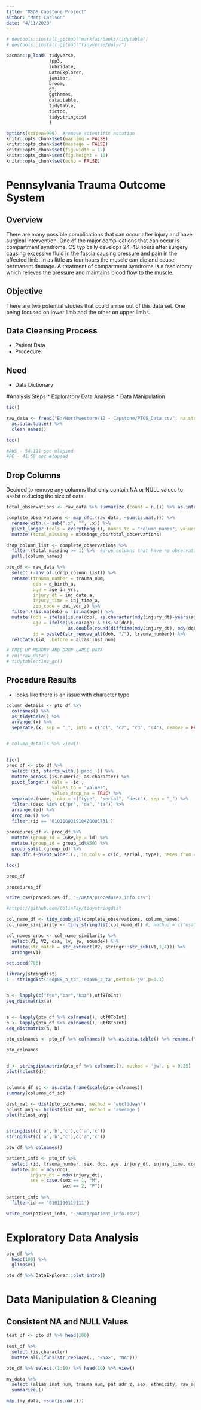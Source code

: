 ```yaml
---
title: "MSDS Capstone Project"
author: "Matt Carlson"
date: "4/11/2020"
---
```


```r

# devtools::install_github("markfairbanks/tidytable")
# devtools::install_github("tidyverse/dplyr")

pacman::p_load( tidyverse, 
                fpp3, 
                lubridate, 
                DataExplorer, 
                janitor, 
                broom, 
                gt, 
                ggthemes,
                data.table,
                tidytable, 
                tictoc, 
                tidystringdist
                )

options(scipen=999)  #remove scientific notation
knitr::opts_chunk$set(warning = FALSE)
knitr::opts_chunk$set(message = FALSE)
knitr::opts_chunk$set(fig.width = 12)
knitr::opts_chunk$set(fig.height = 10)
knitr::opts_chunk$set(echo = FALSE)

```

# Pennsylvania Trauma Outcome System

## Overview
There are many possible complications that can occur after injury and have surgical intervention. One of the major complications that can occur is compartment syndrome. CS typically develops 24-48 hours after surgery causing excessive fluid in the fascia causing pressure and pain in the affected limb. In as little as four hours the muscle can die and cause permanent damage. A treatment of compartment syndrome is a fasciotomy which relieves the pressure and maintains blood flow to the muscle.    

## Objective
There are two potential studies that could arrise out of this data set. One being focused on lower limb and the other on upper limbs. 


## Data Cleansing Process
* Patient Data
* Procedure


## Need
* Data Dictionary

#Analysis Steps
* Exploratory Data Analysis
* Data Manipulation

```r

tic()

raw_data <- fread("E:/Northwestern/12 - Capstone/PTOS_Data.csv", na.strings = c("<unk>", "", "<n/a>")) %>%  
  as.data.table() %>% 
  clean_names()

toc()

#AWS - 54.111 sec elapsed
#PC - 41.68 sec elapsed


```

## Drop Columns
Decided to remove any columns that only contain NA or NULL values to assist reducing the size of data. 

```r

total_observations <- raw_data %>% summarize.(count = n.()) %>% as.integer()

complete_observations <- map_dfc.(raw_data, ~sum(is.na(.))) %>% 
  rename_with.(~ sub(".x", "", .x)) %>% 
  pivot_longer.(cols = everything.(), names_to = "column_names", values_to = "missings_obs") %>% 
  mutate.(total_missing = missings_obs/total_observations)

drop_column_list <- complete_observations %>% 
  filter.(total_missing >= 1) %>%  #drop columns that have no observations
  pull.(column_names) 

pto_df <- raw_data %>% 
  select.(-any_of.(drop_column_list)) %>%
  rename.(trauma_number = trauma_num, 
          dob = d_birth_a, 
          age = age_in_yrs, 
          injury_dt = inj_date_a, 
          injury_time = inj_time_a, 
          zip_code = pat_adr_z) %>% 
  filter.(!is.na(dob) & !is.na(age)) %>% 
  mutate.(dob = ifelse(is.na(dob), as.character(mdy(injury_dt)-years(age)), dob),
          age = ifelse(is.na(age) & !is.na(dob),
                       as.double(round(difftime(mdy(injury_dt), mdy(dob), unit="weeks")/52.25,0)),age),
          id = paste0(str_remove_all(dob, "/"), trauma_number)) %>% 
  relocate.(id, .before = alias_inst_num)

# FREE UP MEMORY AND DROP LARGE DATA 
# rm("raw_data") 
# tidytable::inv_gc()

```


## Procedure Results
* looks like there is an issue with character type
```r

column_details <- pto_df %>% 
  colnames() %>% 
  as_tidytable() %>% 
  arrange.(x) %>% 
  separate.(x, sep = "_", into = c("c1", "c2", "c3", "c4"), remove = FALSE)


# column_details %>% view()


tic()
proc_df <- pto_df %>% 
  select.(id, starts_with.('proc_')) %>% 
  mutate_across.(is.numeric, as.character) %>% 
  pivot_longer.( cols = -id ,
                 values_to = "values", 
                 values_drop_na = TRUE) %>% 
  separate.(name, into = c("type", "serial", "desc"), sep = "_") %>%  
  filter.(desc %in% c("pr", "da", "ta")) %>% 
  arrange.(id) %>% 
  drop_na.() %>% 
  filter.(id == '010118801910420001731')
  
procedures_df <- proc_df %>%
  mutate.(group_id = .GRP,by = id) %>% 
  mutate.(group_id = group_id%%50) %>% 
  group_split.(group_id) %>% 
  map_dfr.(~pivot_wider.(., id_cols = c(id, serial, type), names_from = desc, values_from = values))

toc()

proc_df 

procedures_df 

write_csv(procedures_df, "~/Data/procedures_info.csv")  

```






```r
#https://github.com/ColinFay/tidystringdist

col_name_df <- tidy_comb_all(complete_observations, column_names)
col_name_similarity <- tidy_stringdist(col_name_df) #, method = c("osa", "lv","jw"))

col_names_grps <- col_name_similarity %>% 
  select(V1, V2, osa, lv, jw, soundex) %>% 
  mutate(str_match = str_extract(V2, stringr::str_sub(V1,1,4))) %>% 
  arrange(V1)


```





```r

set.seed(786)

library(stringdist)
1 - stringdist('edp05_a_ta','edp05_c_ta',method='jw',p=0.1)


a <- lapply(c("foo","bar","baz"),utf8ToInt)
seq_distmatrix(a)


a <- lapply(pto_df %>% colnames(), utf8ToInt)
b <- lapply(pto_df %>% colnames(), utf8ToInt)
seq_distmatrix(a, b)

pto_colnames <- pto_df %>% colnames() %>% as.data.table() %>% rename.("column_name" = ".")

pto_colnames


d <- stringdistmatrix(pto_df %>% colnames(), method = 'jw', p = 0.25)
plot(hclust(d))


columns_df_sc <- as.data.frame(scale(pto_colnames))
summary(columns_df_sc)

dist_mat <- dist(pto_colnames, method = 'euclidean')
hclust_avg <- hclust(dist_mat, method = 'average')
plot(hclust_avg)


stringdist(c('a','b','c'),c('a','c'))
stringdist(c('a','b','c'),c('a','c'))

```






```r

pto_df %>% colnames()

patient_info <- pto_df %>% 
  select.(id, trauma_number, sex, dob, age, injury_dt, injury_time, county_pa, zip_code) %>% 
  mutate(dob = mdy(dob), 
         injury_dt = mdy(injury_dt), 
         sex = case.(sex == 1, "M",
                     sex == 2, "F"))
  
patient_info %>% 
  filter(id == '0101190119111')

write_csv(patient_info, "~/Data/patient_info.csv")  

```



# Exploratory Data Analysis

```r
pto_df %>% 
  head(100) %>% 
  glimpse()

pto_df %>% DataExplorer::plot_intro()

```

# Data Manipulation & Cleaning

## Consistent NA and NULL Values

```r

test_df <- pto_df %>% head(100)

test_df %>% 
  select.(is.character)
  mutate_all.(funs(str_replace(., "<NA>", "NA")))


```


```r

pto_df %>% select.(1:10) %>% head(10) %>% view()

```






```r

my_data %>% 
  select.(alias_inst_num, trauma_num, pat_adr_z, sex, ethnicity, raw_age) %>% 
  summarize.()

map.(my_data, ~sum(is.na(.)))




```

